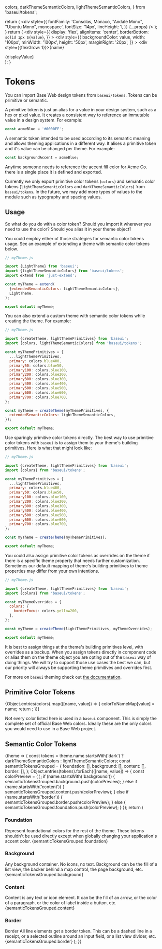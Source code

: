 <!--
Copyright (c) 2018-2019 Uber Technologies, Inc.

This source code is licensed under the MIT license found in the
LICENSE file in the root directory of this source tree.
-->

  colors,
  darkThemeSemanticColors,
  lightThemeSemanticColors,
} from 'baseui/tokens';


  return (
    <div
      style={{
        fontFamily: 'Consolas, Monaco, "Andale Mono", "Ubuntu Mono", monospace',
        fontSize: '14px',
        lineHeight: 1,
      }}
      {...props}
    />
  );
}
  return (
    <div
      style={{
        display: 'flex',
        alignItems: 'center',
        borderBottom: `solid 1px ${value}`,
      }}
    >
      <div
        style={{
          backgroundColor: value,
          width: '100px',
          minWidth: '100px',
          height: '50px',
          marginRight: '20px',
        }}
      ></div>
      <div style={{flexGrow: 1}}>{name}</div>
      <div>{displayValue}</div>
    </div>
  );
}

# Tokens

You can import Base Web design tokens from `baseui/tokens`. Tokens can be primitive or semantic.

A primitive token is just an alias for a value in your design system, such as a hex or pixel value.
It creates a consistent way to reference an immutable value in a design system. For example:

```js
const acmeBlue = '#0000FF';
```

A semantic token intended to be used according to its semantic meaning and allows theming applications in a different way.
It alises a primitive token and it's value can be changed per theme. For example:

```js
const backgroundAccent = acmeBlue;
```

Anytime someone needs to reference the accent fill color for Acme Co. there is a single place it is defined and exported.

Currently we only export primitive color tokens (`colors`) and semantic color tokens (`lightThemeSemanticColors` and `darkThemeSemanticColors`) from `baseui/tokens`.
In the future, we may add more types of values to the module such as typography and spacing values.

## Usage

So what do you do with a color token? Should you import it wherever you need to use the color? Should you alias it in your theme object?

You could employ either of those strategies for semantic color tokens usage.
See an example of extending a theme with semantic color tokens below.

```js
// myTheme.js

import {LightTheme} from 'baseui';
import {lightThemeSemanticColors} from 'baseui/tokens';
import extend from 'just-extend';

const myTheme = extend(
  {extendedSemanticColors: lightThemeSemanticColors},
  LightTheme,
);

export default myTheme;
```

You can also extend a custom theme with semantic color tokens while creating the theme. For example:

```js
// myTheme.js

import {createTheme, lightThemePrimitives} from 'baseui';
import {colors, lightThemeSemanticColors} from 'baseui/tokens';

const myThemePrimitives = {
  ...lightThemePrimitives,
  primary: colors.blue400,
  primary50: colors.blue50,
  primary100: colors.blue100,
  primary200: colors.blue200,
  primary300: colors.blue300,
  primary400: colors.blue400,
  primary500: colors.blue500,
  primary600: colors.blue600,
  primary700: colors.blue700,
};

const myTheme = createTheme(myThemePrimitives, {
  extendedSemanticColors: lightThemeSemanticColors,
});

export default myTheme;
```

Use sparingly primitive color tokens directly. The best way to use primitive color tokens
with `baseui` is to assign them to your theme's building primitives. Here is what that might look like:

```js
// myTheme.js

import {createTheme, lightThemePrimitives} from 'baseui';
import {colors} from 'baseui/tokens';

const myThemePrimitives = {
  ...lightThemePrimitives,
  primary: colors.blue400,
  primary50: colors.blue50,
  primary100: colors.blue100,
  primary200: colors.blue200,
  primary300: colors.blue300,
  primary400: colors.blue400,
  primary500: colors.blue500,
  primary600: colors.blue600,
  primary700: colors.blue700,
};

const myTheme = createTheme(myThemePrimitives);

export default myTheme;
```

You could also assign primitive color tokens as overrides on the theme if there is a specific theme property that needs further customization.
Sometimes our default mapping of theme's building primitives to theme properties may differ from your own intentions.

```js
// myTheme.js

import {createTheme, lightThemePrimitives} from 'baseui';
import {colors} from 'baseui/tokens';

const myThemeOverrides = {
  colors: {
    borderFocus: colors.yellow200,
  },
};

const myTheme = createTheme(lightThemePrimitives, myThemeOverrides);

export default myTheme;
```

It is best to assign things at the theme's building primitives level, with overrides as a backup.
When you assign tokens directly in component code or alias them on the theme object you
are opting out of the `baseui` way of doing things. We will try to support those use
cases the best we can, but our priority will always be supporting theme primitives and
overrides first.

For more on `baseui` theming check out [the documentation](/guides/theming).

## Primitive Color Tokens

<ColorPreviewContainer>
  {Object.entries(colors).map(([name, value]) => {
    colorToNameMap[value] = name;
    return <ColorPreview name={name} value={value} displayValue={value} />;
  })}
</ColorPreviewContainer>

Not every color listed here is used in a `baseui` component. This is simply the complete set of official Base Web colors. Ideally these are the only colors you would need to use in a Base Web project.

## Semantic Color Tokens

<ThemeConsumer>
  {theme => {
    const tokens = theme.name.startsWith('dark')
      ? darkThemeSemanticColors
      : lightThemeSemanticColors;
    const semanticTokensGrouped = {
      foundation: [],
      background: [],
      content: [],
      border: [],
    };
    Object.entries(tokens).forEach(([name, value]) => {
      const colorPreview = (
        <ColorPreview
          name={name}
          value={value}
          displayValue={`${
            colorToNameMap[value] ? `${colorToNameMap[value]} / ` : ''
          }${value}`}
        />
      );
      if (name.startsWith('background')) {
        semanticTokensGrouped.background.push(colorPreview);
      } else if (name.startsWith('content')) {
        semanticTokensGrouped.content.push(colorPreview);
      } else if (name.startsWith('border')) {
        semanticTokensGrouped.border.push(colorPreview);
      } else {
        semanticTokensGrouped.foundation.push(colorPreview);
      }
    });
    return (
      <ColorPreviewContainer>
        <H3>Foundation</H3>
        <Paragraph>
          Represent foundational colors for the rest of the theme. These tokens
          shouldn't be used directly except when globally changing your
          application's accent color.
        </Paragraph>
        {semanticTokensGrouped.foundation}
        <H3>Background</H3>
        <Paragraph>
          Any background container. No icons, no text. Background can be the
          fill of a list view, the backer behind a map control, the page
          background, etc.
        </Paragraph>
        {semanticTokensGrouped.background}
        <H3>Content</H3>
        <Paragraph>
          Content is any text or icon element. It can be the fill of an arrow,
          or the color of a paragraph, or the color of label inside a button,
          etc.
        </Paragraph>
        {semanticTokensGrouped.content}
        <H3>Border</H3>
        <Paragraph>
          Border All line elements get a border token. This can be a dashed line
          in a receipt, or a selected outline around an input field, or a list
          view divider, etc.
        </Paragraph>
        {semanticTokensGrouped.border}
      </ColorPreviewContainer>
    );
  }}
</ThemeConsumer>
